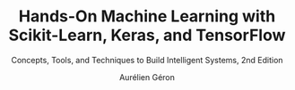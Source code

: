 ---
title: Hands-On Machine Learning with Scikit-Learn, Keras, and TensorFlow
subtitle: Concepts, Tools, and Techniques to Build Intelligent Systems, 2nd Edition
author: Aurélien Géron
pubYear: 2019

type: books
action: view

category: 
  - data
section: resources
slug: hands-on-machine-learning
path: resources/hands-on-machine-learning

tag: 
  - machine-learning
  - python
  - tensorflow
  - scikit-learn

description: >
  An excellent introduction to machine learning and deep learning. Python programming knowledge required.
priority: 1

coverImage: ./images/hands-on-machine-learning.jpg

url: https://www.amazon.com/Hands-Machine-Learning-Scikit-Learn-TensorFlow/dp/1492032646/ref=sr_1_2?crid=1WTG4HR88I9R5&keywords=hands+on+machine+learning+with+scikit-learn+and+tensorflow+2&qid=1582848809&sprefix=hands+on+machine%2Caps%2C1303&sr=8-2

publish: true
---
